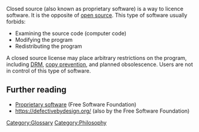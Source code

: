 {{Wikipedia|Comparison of open-source and closed-source software#Closed-source_software|label1=Comparison of open-source and closed-source software#Closed-source software}}

Closed source (also known as proprietary software) is a way to licence software. It is the opposite of [[open source]]. This type of software usually forbids:
* Examining the source code (computer code)
* Modifying the program
* Redistributing the program
A closed source license may place arbitrary restrictions on the program, including [[DRM]], [[copy prevention]], and planned obsolescence. Users are not in control of this type of software.

== Further reading ==
* [https://www.gnu.org/proprietary/ Proprietary software] (Free Software Foundation)
* https://defectivebydesign.org/ (also by the Free Software Foundation)

[[Category:Glossary]]
[[Category:Philosophy]]